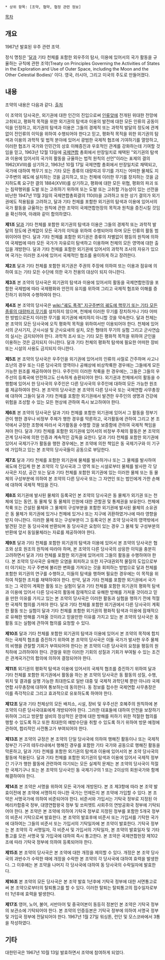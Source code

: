  * 상위 항목: [조약, 협약, 협정 관련 정보]

[[목차]]

== 개요 ==
1967년 발효된 우주 관련 조약.

정식 명칭은 '[[달]]과 기타 천체를 포함한 외우주의 탐사, 이용에 있어서의 국가 활동을 규율하는 규칙에 관한 조약(Treaty on Principles Governing the Activities of States in the Exploration and Use of Outer Space, including the Moon and the Other Celestial Bodies)' 이다. 영국, 러시아, 그리고 미국의 주도로 만들어졌다.
== 내용 ==
조약의 내용은 다음과 같다. [http://ko.wikisource.org/wiki/1967%EB%85%84_%EC%9A%B0%EC%A3%BC_%EC%A1%B0%EC%95%BD 출처]

이 조약의 당사국은,
외기권에 대한 인간의 진입으로써 [[인류]]앞에 전개된 위대한 전망에 고취되고, 평화적 목적을 위한 외기권의 탐색과 이용의 발전에 대한 모든 인류의 공동이익을 인정하고,
외기권의 탐색과 이용은 그들의 경제적 또는 과학적 발달의 정도에 관계없이 전인류의 이익을 위하여 수행되어야 한다고 믿고,
평화적 목적을 위한 외기권의 탐색과 이용의 과학적 및 법적 분야에 있어서 광범한 국제적 협조에 기여하기를 열망하고,
이러한 협조가 국가와 인민간의 상호 이해증진과 우호적인 관계를 강화하는데 기여할 것임을 믿고,
1963년 12월 13일에 [[국제연합]] 총회에서 만장일치로 채택된 "외기권의 탐색과 이용에 있어서의 국가의 활동을 규율하는 법적 원칙의 선언"이라는 표제의 결의 1962(ⅩⅤⅢ)를 상기하고,
1963년 10월 17일 국제연합 총회에서 만장일치로 채택되고, 국가에 대하여 핵무기 또는 기타 모든 종류의 대량파괴 무기를 가지는 어떠한 물체도 지구주변의 궤도에 설치하는 것을 금지하고,
또는 천체에 이러한 무기를 장치하는 것을 금지하도록 요구한 결의 1884(ⅩⅤⅢ)를 상기하고,
평화에 대한 모든 위협, 평화의 파괴 또는 침략행위를 도발 또는 고취하기 위하여 또는 도발 또는 고취할 가능성이 있는 선전을 비난한 1947년 11월 3일의 국제연합총회결의 110(Ⅱ)을 고려하고 또한 상기 결의가 외기권에도 적용됨을 고려하고,
달과 기타 천체를 포함한 외기권의 탐색과 이용에 있어서의 국가 활동을 규율하는 원칙에 관한 조약이 국제연합헌장의 목적과 원칙을 증진시킬 것임을 확신하여,
아래와 같이 합의하였다.

'''제1조'''
[[달]]과 기타 천체를 포함한 외기권의 탐색과 이용은 그들의 경제적 또는 과학적 발달의 정도에 관계없이 모든 국가의 이익을 위하여 수행되어야 하며 모든 인류의 활동 범위이어야 한다.
달과 기타 천체를 포함한 외기권은 종류의 차별없이 평등의 원칙에 의하여 국제법에 따라 모든 국가가 자유로이 탐색하고 이용하며 천체의 모든 영역에 대한 출입을 개방한다.
달과 기타 천체를 포함한 외기권에 있어서의 과학적 조사의 자유가 있으며 국가는 이러한 조사에 있어서 국제적인 협조를 용이하게 하고 장려한다.

'''제2조'''
달과 기타 천체를 포함한 외기권은 주권의 주장에 의하여 또는 이용과 점유에 의하여 또는 기타 모든 수단에 의한 국가 전용의 대상이 되지 아니한다.

'''제3조'''
본 조약의 당사국은 외기권의 탐색과 이용에 있어서의 활동을 국제연합헌장을 포함한 국제법에 따라 국제평화와 안전의 유지를 위하여 그리고 국제적 협조와 이해를 증진하기 위하여 수행하여야 한다.

'''제4조'''
본 조약의 당사국은 [[wiki:"궤도 폭격" 지구주변의 궤도에 핵무기 또는 기타 모든 종류의 대량파괴 무기]]를 설치하지 않으며, 천체에 이러한 무기를 장치하거나 기타 어떠한 방법으로든지 이러한 무기를 외기권에 배치하지 아니할 것을 약속한다.
달과 천체는 본 조약의 모든 당사국에 오직 평화적 목적을 위하여서만 이용되어야 한다. 천체에 있어서의 군사기지, 군사시설 및 군사요새의 설치, 모든 형태의 무기의 실험 그리고 군사연습의 실시는 금지되어야 한다. 과학적 조사 또는 기타 모든 평화적 목적을 위하여 군인을 이용하는 것은 금지되지 아니한다. 달과 기타 천체의 평화적 탐색에 필요한 어떠한 장비 또는 시설의 사용도 금지되지 아니한다.

'''제5조'''
본 조약의 당사국은 우주인을 외기권에 있어서의 인류의 사절로 간주하며 사고나 조난의 경우 또는 다른 당사국의 영역이나 공해상에 비상착륙한 경우에는 그들에게 모든 가능한 원조를 제공하여야 한다.
우주인이 이러한 착륙을 한 경우에는, 그들은 그들의 우주선의 등록국에 안전하고도 신속하게 송환되어야 한다.
외기권과 천체에서의 활동을 수행함에 있어서 한 당사국의 우주인은 다른 당사국의 우주인에 대하여 모든 가능한 원조를 제공하여야 한다.
본 조약의 당사국은 본 조약의 다른 당사국 또는 국제연합 사무총장에 대하여 그들이 달과 기타 천체를 포함한 외기권에서 발견한 우주인의 생명과 건강에 위험을 조성할 수 있는 모든 현상에 관하여 즉시 보고하여야 한다.

'''제6조'''
본 조약의 당사국은 달과 기타 천체를 포함한 외기권에 있어서 그 활동을 정부기관이 행한 경우나 비정부 주체가 행한 경우를 막론하고, 국가활동에 관하여 그리고 본 조약에서 규정한 조항에 따라서 국가활동을 수행할 것을 보증함에 관하여 국제적 책임을 져야 한다. 달과 기타 천체를 포함한 외기권에 있어서의 비정부 주체의 활동은 본 조약의 관계 당사국에 의한 인증과 계속적인 감독을 요한다. 달과 기타 천체를 포함한 외기권에 있어서 국제기구가 활동을 행한 경우에는, 본 조약에 의한 책임은 동 국제기구와 이 기구에 가입하고 있는 본 조약의 당사국들이 공동으로 부담한다.

'''제7조'''
달과 기타 천체를 포함한 외기권에 물체를 발사하거나 또는 그 물체를 발사하여 궤도에 진입케 한 본 조약의 각 당사국과 그 영역 또는 시설로부터 물체를 발사한 각 당사국은 지상, 공간 또는 달과 기타 천체를 포함한 외기권에 있는 이러한 물체 또는 동 물체의 구성부분에 의하여 본 조약의 다른 당사국 또는 그 자연인 또는 법인에게 가한 손해에 대하여 국제적 책임을 진다.

'''제8조'''
외기권에 발사된 물체의 등록국인 본 조약의 당사국은 동 물체가 외기권 또는 천체에 있는 동안, 동 물체 및 동 물체의 인원에 대한 관할권 및 통제권을 보유한다. 천체에 착륙 또는 건설된 물체와 그 물체의 구성부분을 포함한 외기권에 발사된 물체의 소유권은 동 물체가 외기권에 있거나 천체에 있거나 또는 지구에 귀환하였거나에 따라 영향을 받지 아니한다. 이러한 물체 또는 구성부분이 그 등록국인 본 조약 당사국의 영역밖에서 발견된 것은 동 당사국에 반환되며 동 당사국은 요청이 있는 경우 그 물체 및 구성부분의 반환에 앞서 동일물체라는 자료를 제공하여야 한다.

'''제9조'''
달과 기타 천체를 포함한 외기권의 탐색과 이용에 있어서 본 조약의 당사국은 협조와 상호 원조의 원칙에 따라야 하며, 본 조약의 다른 당사국의 상응한 이익을 충분히 고려하면서 달과 기타 천체를 포함한 외기권에 있어서의 그들의 활동을 수행하여야 한다. 본 조약의 당사국은 유해한 오염을 회피하고 또한 지구대권외적 물질의 도입으로부터 야기되는 지구 주변에 불리한 변화를 가져오는 것을 회피하는 방법으로 달과 천체를 포함한 외기권의 연구를 수행하고, 이들의 탐색을 행하며 필요한 경우에는 이 목적을 위하여 적절한 조치를 채택하여야 한다. 만약, 달과 기타 천체를 포함한 외기권에서 국가 또는 그 국민이 계획한 활동 또는 실험이 달과 기타 천체를 포함한 외기권의 평화적 탐색과 이용에 있어서 다른 당사국의 활동에 잠재적으로 유해한 방해를 가져올 것이라고 믿을 만한 이유를 가지고 있는 본 조약의 당사국은 이러한 활동과 실험을 행하기 전에 적절한 국제적 협의를 가져야 한다. 달과 기타 천체를 포함한 외기권에서 다른 당사국이 계획한 활동 또는 실험이 달과 기타 천체를 포함한 외기권의 평화적 탐색과 이용에 잠재적으로 유해한 방해를 가져올 것이라고 믿을만한 이유를 가지고 있는 본 조약의 당사국은 동 활동 또는 실험에 관하여 협의를 요청할 수 있다.

'''제10조'''
달과 기타 천체를 포함한 외기권의 탐색과 이용에 있어서 본 조약의 목적에 합치하는 국제적 협조를 증진하기 위하여 본 조약의 당사국은 이들 국가가 발사한 우주 물체의 비행을 관찰할 기회가 부여되어야 한다는 본 조약의 다른 당사국의 요청을 평등의 원칙하에 고려하여야 한다. 관찰을 위한 이러한 기회의 성질과 기회가 부여될 수 있는 조건은 관계국가간의 합의에 의하여 결정되어야 한다.

'''제11조'''
외기권의 평화적 탐색과 이용에 있어서의 국제적 협조를 증진하기 위하여 달과 기타 천체를 포함한 외기권에서 활동을 하는 본 조약의 당사국은 동 활동의 성질, 수행, 위치 및 결과를 실행 가능한 최대한도로 일반 대중 및 국제적 과학단체 뿐만 아니라 국제연합 사무총장에 대하여 통보하는데 동의한다. 동 정보를 접수한 국제연합 사무총장은 이를 즉각적으로 그리고 효과적으로 유포하도록 하여야 한다.

'''제12조'''
달과 기타 천체상의 모든 배치소, 시설, 장비 및 우주선은 호혜주의 원칙하에 본 조약의 다른 당사국대표에게 개방되어야 한다. 그러한 대표들에 대하여 안전을 보장하기 위하여 그리고 방문할 설비의 정상적인 운영에 대한 방해를 피하기 위한 적절한 협의를 행할 수 있도록 하고 또한 최대한의 예방수단을 취할 수 있도록 하기 위하여 방문 예정에 관하여, 합리적인 사전통고가 부여되어야 한다.

'''제13조'''
본 조약의 규정은 본 조약의 단일 당사국에 의하여 행해진 활동이나 또는 국제적 정부간 기구의 테두리내에서 행해진 경우를 포함한 기타 국가와 공동으로 행해진 활동을 막론하고, 달과 기타 천체를 포함한 외기권의 탐색과 이용에 있어서의 본 조약 당사국의 활동에 적용된다.
달과 기타 천체를 포함한 외기권의 탐색과 이용에 있어서 국제적 정부간 기구가 행한 활동에 관련하여 야기되는 모든 실제적 문제는 본 조약의 당사국이 적절한 국제기구나 또는 본 조약의 당사국인 동 국제기구의 1 또는 2이상의 회원국가와 함께 해결하여야 한다.

'''제14조'''
본 조약은 서명을 위하여 모든 국가에 개방된다. 본 조 제3항에 따라 본 조약 발효이전에 본 조약에 서명하지 아니한 국가는 언제든지 본 조약에 가입할 수 있다.
본 조약은 서명국가에 의하여 비준되어야 한다. 비준서와 가입서는 기탁국 정부로 지정된 아메리카합중국 정부, 대영연합왕국 정부 및 쏘피엣트 사회주의 연방공화국 정부에 기탁되어야 한다.
본 조약은 본 조약에 의하여 기탁국 정부로 지정된 정부를 포함한 5개국 정부의 비준서 기탁으로써 발효한다.
본 조약의 발효후에 비준서 또는 가입서를 기탁한 국가에 대하여는 그들의 비준서 또는 가입서의 기탁일자에 본 조약이 발효한다.
기탁국 정부는 본 조약의 각 서명일자, 각 비준서 및 가입서의 기탁일자, 본 조약의 발효일자 및 기타 통고를 모든 서명국 및 가입국에 대하여 즉시 통고한다.
본 조약은 국제연합헌장 제102조에 따라 기탁국 정부에 의하여 등록되어야 한다.

'''제15조'''
본 조약의 당사국은 본 조약에 대한 개정을 제의할 수 있다. 개정은 본 조약 당사국의 과반수가 수락한 때에 개정을 수락한 본 조약의 각 당사국에 대하여 효력을 발생한다. 그 이후에는 본 조약을 나머지 각 당사국에 대하여 동 당사국의 수락일자에 발효한다.

'''제16조'''
본 조약의 모든 당사국은 본 조약 발효 1년후에 기탁국 정부에 대한 서면통고로써 본 조약으로부터의 탈퇴통고를 할 수 있다. 이러한 탈퇴는 탈퇴통고의 접수일자로부터 1년후에 효력을 발생한다.

'''제17조'''
영어, 노어, 불어, 서반아어 및 중국어본이 동등히 정본인 본 조약은 기탁국 정부의 보관소에 기탁되어야 한다. 본 조약의 인증등본은 기탁국 정부에 의하여 서명국 정부 및 가입국 정부에 전달되어야 한다.
1967년 1월 27일 워싱톤, 런던 및 모스코바에서 3통을 작성하였다.


== 기타 ==
대한민국은 1967년 10월 13일 발효하면서 조약에 참여하게 되었다.
